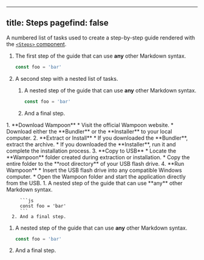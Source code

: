 
---
title: Steps
pagefind: false
---

A numbered list of tasks used to create a step-by-step guide rendered with the [`<Steps>` component](https://starlight.astro.build/components/steps/).


<Steps>

1. The first step of the guide that can use **any** other Markdown syntax.

   ```js
   const foo = 'bar'
   ```

2. A second step with a nested list of tasks.

   <Steps>

   1. A nested step of the guide that can use **any** other Markdown syntax.

      ```js
      const foo = 'bar'
      ```

   2. And a final step.    

   </Steps>

</Steps>


<Steps>
1. **Download Wampoon**
   * Visit the official Wampoon website.
   * Download either the **Bundler** or the **Installer** to your local computer.
2. **Extract or Install**
   * If you downloaded the **Bundler**, extract the archive.
   * If you downloaded the **Installer**, run it and complete the installation process.
3. **Copy to USB**
   * Locate the **Wampoon** folder created during extraction or installation.
   * Copy the entire folder to the **root directory** of your USB flash drive.
4. **Run Wampoon**
   * Insert the USB flash drive into any compatible Windows computer.
   * Open the Wampoon folder and start the application directly from the USB.
      1. A nested step of the guide that can use **any** other Markdown syntax.

         ```js
         const foo = 'bar'
         ```
      2. And a final step.
      

   <Steps>

   1. A nested step of the guide that can use **any** other Markdown syntax.

      ```js
      const foo = 'bar'
      ```

   2. And a final step.    

   </Steps>        
</Steps>